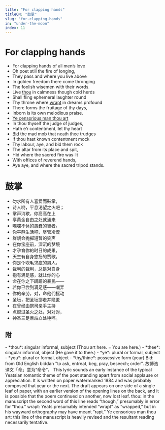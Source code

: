 ```yaml
---
title: "For clapping hands"
titleCN: "鼓掌"
slug: "for-clapping-hands"
in: "under-the-moon"
index: 11
---
```


<PoemContent>

<PoemSection>

# For clapping hands
- For clapping hands of all men’s love
- Oh poet still the fire of longing,
- They pass and where you live above
- In golden freedom there come thronging
- The foolish wisemen with their words.
- Live [thou](#1) in calmness though cold herds
- Shall fling ephemeral laughter round
- Thy throne where [wrapt](#2) in dreams profound
- There forms the fruitage of thy days,
- Inborn is its own melodious praise.
- [Ye censorious man thou art](#3)
- In thou thyself the judge of judges,
- Hath e’r contentment, let thy heart
- [Bid](#4) the mad mob that neath thee trudges
- If thou hast known contentment mock
- Thy labour, aye, and bid them rock
- The altar from its place and spit,
- Hid where the sacred fire was lit
- With offices of reverend hands,
- Aye aye, and where the sacred tripod stands.

</PoemSection>

<PoemSection>

# 鼓掌
- 勿求所有人喜爱而鼓掌，
- 诗人哟，平息渴望之火吧；
- 掌声消歇，你高高在上
- 享黄金自由之处就涌来
- 喋喋不休的愚蠢的智者。
- 你平静生活吧，尽管冷漠
- 群氓会抛掷短暂的笑声
- 在你宝座前，深沉的梦境
- 才孕育你的时日的成果，
- 天生有自身悠扬的赞歌。
- 你是个吹毛求疵的男人，
- 裁判的裁判，总是对自身
- 抱有满足感，就让你的心
- 命在你之下蹒跚的暴民——
- 若你已尝到满足感——嘲弄
- 你的辛劳，对，命他们摇动
- 圣坛，把圣坛挪走并隐匿
- 在曾经由祭司亲手主持
- 点燃过圣火之处，对对对，
- 神圣三足鼎站立处唾啐。

</PoemSection>

</PoemContent>

<PoemTranslator translator="傅浩"/>

## 附
<PoemAppendix source="维护者注——">
<PoemFootnote>
- *thou*: singular informal, subject (Thou art here. = You are here.)
- *thee*: singular informal, object (He gave it to thee.)
- *ye*: plural or formal, subject
- *you*: plural or formal, object
- *thy/thine*: possessive form (your)
</PoemFootnote>
<PoemFootnote>
Bid: from Old English biddan "to ask, entreat, beg, pray, beseech; order". 故傅浩译文「命」意为“命令”。
</PoemFootnote>
</PoemAppendix>


<PoemAppendix source="George Bornstein—">
<PoemFootnote>
This lyric sounds an early instance of the typical Yeatsian romantic theme of the poet standing apart from social applause or appreciation. It is written on paper watermarked 1884 and was probably composed that year or the next. The draft appears on one side of a single leaf of paper, with an earlier version of the opening lines on the back, and it is possible that the poem continued on another, now lost leaf.
</PoemFootnote>
<PoemFootnote index={1}>
thou: in the manuscript the second word of this line reads “though,” presumably in error for “thou.”
</PoemFootnote>
<PoemFootnote index={2}>
wrapt: Yeats presumably intended “wrapt” as “wrapped,” but in his wayward orthography may have meant “rapt.”
</PoemFootnote>
<PoemFootnote index={3}>
Ye censorious man thou art: this line of the manuscript is heavily revised and the resultant reading necessarily tentative.
</PoemFootnote>
</PoemAppendix>
